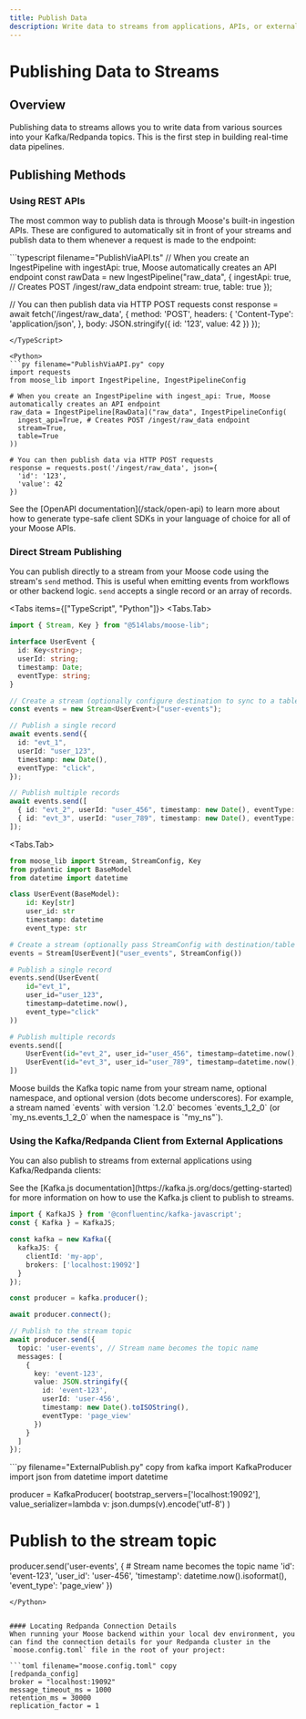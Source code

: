 ```yaml
---
title: Publish Data
description: Write data to streams from applications, APIs, or external sources
---
```



# Publishing Data to Streams

<LanguageSwitcher />

## Overview
Publishing data to streams allows you to write data from various sources into your Kafka/Redpanda topics. This is the first step in building real-time data pipelines.

## Publishing Methods

### Using REST APIs
The most common way to publish data is through Moose's built-in ingestion APIs. These are configured to automatically sit in front of your streams and publish data to them whenever a request is made to the endpoint:

<TypeScript>
```typescript filename="PublishViaAPI.ts"
// When you create an IngestPipeline with ingestApi: true, Moose automatically creates an API endpoint
const rawData = new IngestPipeline<RawData>("raw_data", {
  ingestApi: true, // Creates POST /ingest/raw_data endpoint
  stream: true,
  table: true
});

// You can then publish data via HTTP POST requests
const response = await fetch('/ingest/raw_data', {
  method: 'POST',
  headers: {
    'Content-Type': 'application/json',
  },
  body: JSON.stringify({
    id: '123',
    value: 42
  })
});
```
</TypeScript>

<Python>
```py filename="PublishViaAPI.py" copy
import requests
from moose_lib import IngestPipeline, IngestPipelineConfig

# When you create an IngestPipeline with ingest_api: True, Moose automatically creates an API endpoint
raw_data = IngestPipeline[RawData]("raw_data", IngestPipelineConfig(
  ingest_api=True, # Creates POST /ingest/raw_data endpoint
  stream=True,
  table=True
))

# You can then publish data via HTTP POST requests
response = requests.post('/ingest/raw_data', json={
  'id': '123',
  'value': 42
})
```
</Python>

<Callout type="info" title="Using OpenAPI">
See the [OpenAPI documentation](/stack/open-api) to learn more about how to generate type-safe client SDKs in your language of choice for all of your Moose APIs.
</Callout>

### Direct Stream Publishing

You can publish directly to a stream from your Moose code using the stream's `send` method.
This is useful when emitting events from workflows or other backend logic.
`send` accepts a single record or an array of records.

<Tabs items={["TypeScript", "Python"]}>
<Tabs.Tab>
<TypeScript>
```ts filename="DirectPublish.ts" copy
import { Stream, Key } from "@514labs/moose-lib";

interface UserEvent {
  id: Key<string>;
  userId: string;
  timestamp: Date;
  eventType: string;
}

// Create a stream (optionally configure destination to sync to a table)
const events = new Stream<UserEvent>("user-events");

// Publish a single record
await events.send({
  id: "evt_1",
  userId: "user_123",
  timestamp: new Date(),
  eventType: "click",
});

// Publish multiple records
await events.send([
  { id: "evt_2", userId: "user_456", timestamp: new Date(), eventType: "view" },
  { id: "evt_3", userId: "user_789", timestamp: new Date(), eventType: "signup" },
]);
```
</TypeScript>
</Tabs.Tab>

<Tabs.Tab>
<Python>
```py filename="DirectPublish.py" copy
from moose_lib import Stream, StreamConfig, Key
from pydantic import BaseModel
from datetime import datetime

class UserEvent(BaseModel):
    id: Key[str]
    user_id: str
    timestamp: datetime
    event_type: str

# Create a stream (optionally pass StreamConfig with destination/table settings)
events = Stream[UserEvent]("user_events", StreamConfig())

# Publish a single record
events.send(UserEvent(
    id="evt_1",
    user_id="user_123",
    timestamp=datetime.now(),
    event_type="click"
))

# Publish multiple records
events.send([
    UserEvent(id="evt_2", user_id="user_456", timestamp=datetime.now(), event_type="view"),
    UserEvent(id="evt_3", user_id="user_789", timestamp=datetime.now(), event_type="signup"),
])
```
</Python>
</Tabs.Tab>
</Tabs>

<Callout type="info" title="Topic naming and versions">
Moose builds the Kafka topic name from your stream name,
optional namespace, and optional version (dots become underscores).
For example, a stream named `events` with version `1.2.0` becomes `events_1_2_0`
(or `my_ns.events_1_2_0` when the namespace is `"my_ns"`).
</Callout>

### Using the Kafka/Redpanda Client from External Applications
You can also publish to streams from external applications using Kafka/Redpanda clients:

<TypeScript>
See the [Kafka.js documentation](https://kafka.js.org/docs/getting-started) for more information on how to use the Kafka.js client to publish to streams.

```typescript filename="ExternalPublish.ts"
import { KafkaJS } from '@confluentinc/kafka-javascript';
const { Kafka } = KafkaJS;

const kafka = new Kafka({
  kafkaJS: {
    clientId: 'my-app',
    brokers: ['localhost:19092']
  }
});

const producer = kafka.producer();

await producer.connect();

// Publish to the stream topic
await producer.send({
  topic: 'user-events', // Stream name becomes the topic name
  messages: [
    {
      key: 'event-123',
      value: JSON.stringify({
        id: 'event-123',
        userId: 'user-456',
        timestamp: new Date().toISOString(),
        eventType: 'page_view'
      })
    }
  ]
});
```
</TypeScript>

<Python>
```py filename="ExternalPublish.py" copy
from kafka import KafkaProducer
import json
from datetime import datetime

producer = KafkaProducer(
    bootstrap_servers=['localhost:19092'],
    value_serializer=lambda v: json.dumps(v).encode('utf-8')
)

# Publish to the stream topic
producer.send('user-events', {  # Stream name becomes the topic name
    'id': 'event-123',
    'user_id': 'user-456',
    'timestamp': datetime.now().isoformat(),
    'event_type': 'page_view'
})
```
</Python>


#### Locating Redpanda Connection Details
When running your Moose backend within your local dev environment, you can find the connection details for your Redpanda cluster in the `moose.config.toml` file in the root of your project:

```toml filename="moose.config.toml" copy
[redpanda_config]
broker = "localhost:19092"
message_timeout_ms = 1000
retention_ms = 30000
replication_factor = 1
```







